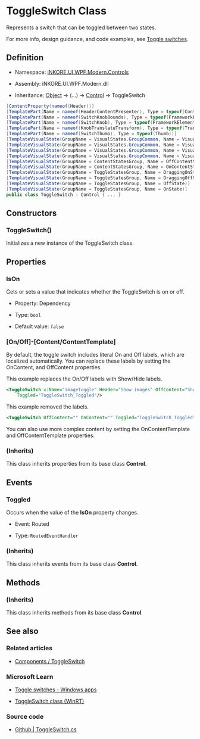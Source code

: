 # ToggleSwitch Class

Represents a switch that can be toggled between two states. 

For more info, design guidance, and code examples, see [Toggle switches](%BASE_NAME%/components/basic-input/toggle-switch).

## Definition

- Namespace: [iNKORE.UI.WPF.Modern.Controls](.)

- Assembly: iNKORE.UI.WPF.Modern.dll

- Inheritance: [Object](https://learn.microsoft.com/en-us/dotnet/api/system.object) → (...) → [Control](https://learn.microsoft.com/en-us/dotnet/api/system.windows.controls.control) → ToggleSwitch

```csharp
[ContentProperty(nameof(Header))]
[TemplatePart(Name = nameof(HeaderContentPresenter), Type = typeof(ContentPresenter))]
[TemplatePart(Name = nameof(SwitchKnobBounds), Type = typeof(FrameworkElement))]
[TemplatePart(Name = nameof(SwitchKnob), Type = typeof(FrameworkElement))]
[TemplatePart(Name = nameof(KnobTranslateTransform), Type = typeof(TranslateTransform))]
[TemplatePart(Name = nameof(SwitchThumb), Type = typeof(Thumb))]
[TemplateVisualState(GroupName = VisualStates.GroupCommon, Name = VisualStates.StateNormal)]
[TemplateVisualState(GroupName = VisualStates.GroupCommon, Name = VisualStates.StateMouseOver)]
[TemplateVisualState(GroupName = VisualStates.GroupCommon, Name = VisualStates.StatePressed)]
[TemplateVisualState(GroupName = VisualStates.GroupCommon, Name = VisualStates.StateDisabled)]
[TemplateVisualState(GroupName = ContentStatesGroup, Name = OffContentState)]
[TemplateVisualState(GroupName = ContentStatesGroup, Name = OnContentState)]
[TemplateVisualState(GroupName = ToggleStatesGroup, Name = DraggingOnState)]
[TemplateVisualState(GroupName = ToggleStatesGroup, Name = DraggingOffState)]
[TemplateVisualState(GroupName = ToggleStatesGroup, Name = OffState)]
[TemplateVisualState(GroupName = ToggleStatesGroup, Name = OnState)]
public class ToggleSwitch : Control { ... }
```

## Constructors

### ToggleSwitch()
	
Initializes a new instance of the ToggleSwitch class.

## Properties

### IsOn

Gets or sets a value that indicates whether the ToggleSwitch is on or off.

- Property: Dependency

- Type: `bool`

- Default value: `false`

### [On/Off]-[Content/ContentTemplate]

By default, the toggle switch includes literal On and Off labels, which are localized automatically. You can replace these labels by setting the OnContent, and OffContent properties.

This example replaces the On/Off labels with Show/Hide labels.

```xml
<ToggleSwitch x:Name="imageToggle" Header="Show images" OffContent="Show" OnContent="Hide"
    Toggled="ToggleSwitch_Toggled"/>
```

This example removed the labels.

```xml
<ToggleSwitch OffContent="" OnContent="" Toggled="ToggleSwitch_Toggled"/>
```

You can also use more complex content by setting the OnContentTemplate and OffContentTemplate properties.

### (Inherits)

This class inherits properties from its base class **Control**.

## Events

### Toggled

Occurs when the value of the **IsOn** property changes.

- Event: Routed

- Type: `RoutedEventHandler`

### (Inherits)

This class inherits events from its base class **Control**.

## Methods

### (Inherits)

This class inherits methods from its base class **Control**.


## See also

### Related articles

- [Components / ToggleSwitch](%BASE_NAME%/components/basic-input/toggle-switch)

### Microsoft Learn

- [Toggle switches - Windows apps](https://learn.microsoft.com/en-us/windows/apps/design/controls/toggles)

- [ToggleSwitch class (WinRT)](https://learn.microsoft.com/en-us/windows/windows-app-sdk/api/winrt/microsoft.ui.xaml.controls.toggleswitch)

### Source code

- [Github | ToggleSwitch.cs](https://github.com/iNKORE-NET/UI.WPF.Modern/blob/main/source/iNKORE.UI.WPF.Modern.Controls/Controls/Windows/ToggleSwitch/ToggleSwitch.cs)


